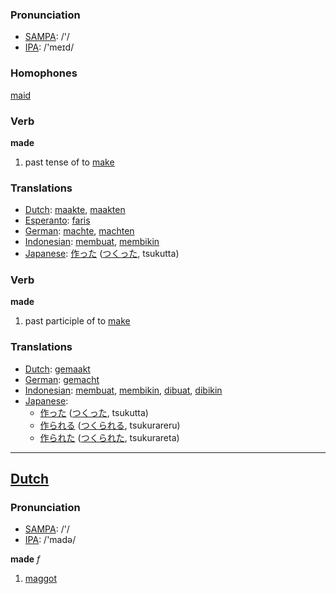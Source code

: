 === Pronunciation ===
*[[w:SAMPA|SAMPA]]: /'/
*[[w:IPA|IPA]]: /'meɪd/

=== Homophones ===

[[maid]]

=== Verb ===

'''made'''

# past tense of to [[make]]

=== Translations ===
*[[Dutch]]: [[maakte]], [[maakten]]
*[[Esperanto]]: [[faris]]
*[[German]]: [[machte]], [[machten]]
*[[Indonesian]]: [[buat|membuat]], [[bikin|membikin]]
*[[Japanese]]: [[作った]] ([[つくった]], tsukutta)

=== Verb ===

'''made'''

# past participle of to [[make]]

=== Translations ===
*[[Dutch]]: [[gemaakt]]
*[[German]]: [[gemacht]]
*[[Indonesian]]: [[buat|membuat]], [[bikin|membikin]], [[buat|dibuat]], [[bikin|dibikin]]
*[[Japanese]]: 
** [[作った]] ([[つくった]], tsukutta)
** [[作られる]] ([[つくられる]], tsukurareru)
** [[作られた]] ([[つくられた]], tsukurareta)

----

==[[Dutch]]==

=== Pronunciation ===
*[[w:SAMPA|SAMPA]]: /'/
*[[w:IPA|IPA]]: /'madə/

'''made''' ''f''

# [[maggot]]